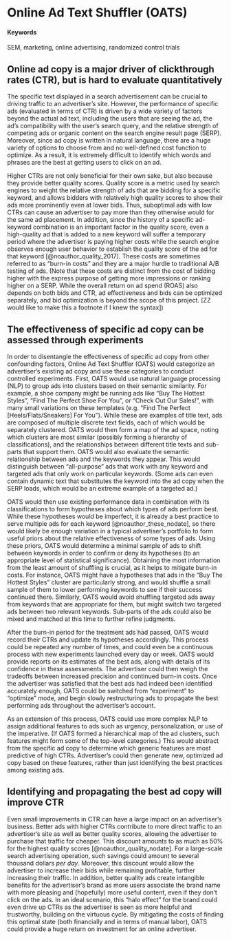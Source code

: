 # Online Ad Text Shuffler (OATS) {#ad-shuffler}

#### Keywords {-}

SEM, marketing, online advertising, randomized control trials

## Online ad copy is a major driver of clickthrough rates (CTR), but is hard to evaluate quantitatively 

The specific text displayed in a search advertisement can be crucial to driving traffic to an advertiser's site. However, the performance of specific ads (evaluated in terms of CTR) is driven by a wide variety of factors beyond the actual ad text, including the users that are seeing the ad, the ad's compatibility with the user's search query, and the relative strength of competing ads or organic content on the search engine result page (SERP). Moreover, since ad copy is written in natural language, there are a huge variety of options to choose from and no well-defined cost function to optimize. As a result, it is extremely difficult to identify which words and phrases are the best at getting users to click on an ad.

Higher CTRs are not only beneficial for their own sake, but also because they provide better quality scores. Quality score is a metric used by search engines to weight the relative strength of ads that are bidding for a specific keyword, and allows bidders with relatively high quality scores to show their ads more prominently even at lower bids. Thus, suboptimal ads with low CTRs can cause an advertiser to pay more than they otherwise would for the same ad placement. In addition, since the history of a specific ad-keyword combination is an important factor in the quality score, even a high-quality ad that is added to a new keyword will suffer a temporary period where the advertiser is paying higher costs while the search engine observes enough user behavior to establish the quality score of the ad for that keyword [@noauthor_quality_2017]. These costs are sometimes referred to as "burn-in costs" and they are a major hurdle to traditional A/B testing of ads. (Note that these costs are distinct from the cost of bidding higher with the express purpose of getting more impressions or ranking higher on a SERP. While the overall return on ad spend (ROAS) also depends on both bids and CTR, ad effectiveness and bids can be optimized separately, and bid optimization is beyond the scope of this project. [ZZ would like to make this a footnote if I knew the syntax])

## The effectiveness of specific ad copy can be assessed through experiments

In order to disentangle the effectiveness of specific ad copy from other confounding factors, Online Ad Text Shuffler (OATS) would categorize an advertiser's existing ad copy and use these categories to conduct controlled experiments. First, OATS would use natural language processing (NLP) to group ads into clusters based on their semantic similarity. For example, a shoe company might be running ads like "Buy The Hottest Styles", "Find The Perfect Shoe For You", or "Check Out Our Sales!", with many small variations on these templates (e.g. "Find The Perfect [Heels/Flats/Sneakers] For You"). While these are examples of title text, ads are composed of multiple discrete text fields, each of which would be separately clustered. OATS would then form a map of the ad space, noting which clusters are most similar (possibly forming a hierarchy of classifications), and the relationships between different title texts and sub-parts that support them. OATS would also evaluate the semantic relationship between ads and the keywords they appear. This would distinguish between "all-purpose" ads that work with any keyword and targeted ads that only work on particular keywords. (Some ads can even contain dynamic text that substitutes the keyword into the ad copy when the SERP loads, which would be an extreme example of a targeted ad.)

OATS would then use existing performance data in combination with its classifications to form hypotheses about which types of ads perform best. While these hypotheses would be imperfect, it is already a best practice to serve multiple ads for each keyword [@noauthor_these_nodate], so there would likely be enough variation in a typical advertiser's portfolio to form useful priors about the relative effectiveness of some types of ads. Using these priors, OATS would determine a minimal sample of ads to shift between keywords in order to confirm or deny its hypotheses (to an appropriate level of statistical significance). Obtaining the most information from the least amount of shuffling is crucial, as it helps to mitigate burn-in costs. For instance, OATS might have a hypotheses that ads in the "Buy The Hottest Styles" cluster are particularly strong, and would shuffle a small sample of them to lower performing keywords to see if their success continued there. Similarly, OATS would avoid shuffling targeted ads away from keywords that are appropriate for them, but might switch two targeted ads between two relevant keywords. Sub-parts of the ads could also be mixed and matched at this time to further refine judgments.

After the burn-in period for the treatment ads had passed, OATS would record their CTRs and update its hypotheses accordingly. This process could be repeated any number of times, and could even be a continuous process with new experiments launched every day or week. OATS would provide reports on its estimates of the best ads, along with details of its confidence in these assessments. The advertiser could then weigh the tradeoffs between increased precision and continued burn-in costs. Once the advertiser was satisfied that the best ads had indeed been identified accurately enough, OATS could be switched from "experiment" to "optimize" mode, and begin slowly restructuring ads to propagate the best performing ads throughout the advertiser's account.

As an extension of this process, OATS could use more complex NLP to assign additional features to ads such as urgency, personalization, or use of the imperative. (If OATS formed a hierarchical map of the ad clusters, such features might form some of the top-level categories.) This would abstract from the specific ad copy to determine which generic features are most predictive of high CTRs. Advertiser's could then generate new, optimized ad copy based on these features, rather than just identifying the best practices among existing ads.


## Identifying and propagating the best ad copy will improve CTR

Even small improvements in CTR can have a large impact on an advertiser's business. Better ads with higher CTRs contribute to more direct traffic to an advertiser's site as well as better quality scores, allowing the advertiser to purchase that traffic for cheaper. This discount amounts to as much as 50% for the highest quality scores [@noauthor_quality_nodate]. For a large-scale search advertising operation, such savings could amount to several thousand dollars *per day*. Moreover, this discount would allow the advertiser to increase their bids while remaining profitable, further increasing their traffic. In addition, better quality ads create intangible benefits for the advertiser's brand as more users associate the brand name with more pleasing and (hopefully) more useful content, even if they don't click on the ads. In an ideal scenario, this "halo effect" for the brand could even drive up CTRs as the advertiser is seen as more helpful and trustworthy, building on the virtuous cycle. By mitigating the costs of finding this optimal state (both financially and in terms of manual labor), OATS could provide a huge return on investment for an online advertiser.
